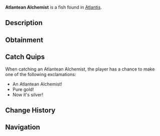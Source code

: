 {{FishInfobox
|image          = Atlantean Alchemist.png
|rarity         = Rare
|sea            = First Sea
|location       = [[Atlantis]]
|sublocation    = 
|sources        = Fishing Rod
|radar_location = 
|xp             = 500
|weather        = Clear
|time           = Night
|season         = 
|bait           = Fish Head
|base_weight    = 40
|base_value     = 800
|weight_range   = 20
|base_chance    = 10
|base_resil     = 25
}}
'''Atlantean Alchemist''' is a {{Rarity|Rare}} fish found in [[Atlantis]].

== Description ==
{{Description|These fish have evolved to process magical minerals, causing their scales to transmute between different precious metals. They're living examples of ancient alchemy.|Bestiary Entry}}

== Obtainment ==
{{Description|Sunken's Depth Pool|Bestiary Hint}}
{{Fish Availability|
Atlantis/Sunken Depths
|top_rods      = 
Leviathan's Fang Rod\79923.02\135294.56;
Free Spirit Rod\69853.14\122746.83;
Trident Rod\68315.28\120044.49;
Great Rod of Oscar\60617.27\78688.14;
Krampus's Rod\59291.87\66000.86;
Plastic Rod\49643.51\55252.03;
Buddy Bond Rod\37884.64\48894.3;
No-Life Rod\56105.24\93318.24;
Seraphic Rod\55807.28\86497.68;
Lucky Rod\31723.65\61422.94;
Long Rod\33514.25\60185.85;
Brick Built Rod\32605.41\58820.63;
Ethereal Prism Rod\57792.28\84484.23;
Astralhook Rod\57767.52\81961.96;
Rod Of The Forgotten Fang\52118.93\80155.93;
Challenger's Rod\50510.61\77220.2;
Rod Of The Depths\46741.25\69787.38;
Rod Of The Exalted One\46016.79\70222.37;
Zeus Rod\45851.54\71022.81;
Verdant Shear Rod\45010.3\70545.45;
Blazebringer Rod\43572.27\67785.65;
Depthseeker Rod\41516.19\66256.29;
Avalanche Rod\37358.28\59711.89;
Volcanic Rod\35727.71\56144.3;
Steady Rod\12035.26\20430.47
|recommended   = Trident Rod
}}

== Catch Quips ==
When catching an Atlantean Alchemist, the player has a chance to make one of the following exclamations:
* An Atlantean Alchemist!
* Pure gold!
* Now it's silver!

== Change History ==
{{Change History|{{subst:Current Version}}}}

== Navigation ==
{{Fish Navbox|Atlantis}}